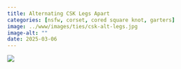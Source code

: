 ```yaml
---
title: Alternating CSK Legs Apart
categories: [nsfw, corset, cored square knot, garters]
image: ../www/images/ties/csk-alt-legs.jpg
image-alt: ""
date: 2025-03-06
---
```



![](../www/images/ties/csk-alt-legs.jpg)

